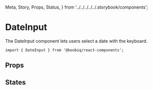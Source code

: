   Meta,
  Story,
  Props,
  Status,
} from '../../../../../.storybook/components';


<Meta of={Stories} />

# DateInput

<Status variant="experimental" />

The DateInput component lets users select a date with the keyboard.

```tsx
import { DateInput } from '@koobiq/react-components';
```

<Story of={Stories.Base} />

## Props

<Props />

## States

<Story of={Stories.States} />
